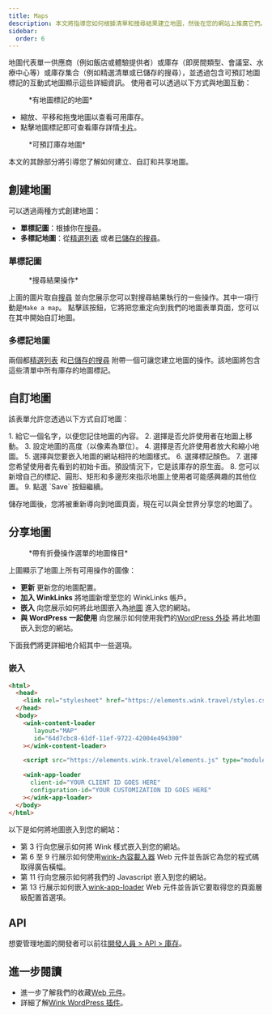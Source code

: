 ```yaml
---
title: Maps
description: 本文將指導您如何根據清單和搜尋結果建立地圖，然後在您的網站上推廣它們。
sidebar:
  order: 6
---
```


地圖代表單一供應商（例如飯店或體驗提供者）或庫存（即房間類型、會議室、水療中心等）或庫存集合（例如精選清單或已儲存的搜尋），並透過包含可預訂地圖標記的互動式地圖顯示這些詳細資訊。
使用者可以透過以下方式與地圖互動：

<figure>
  <CloudinaryImage width="700" height="393" resize="scale" quality="best" alt="有標記的地圖" src="academy/map-example" errorImage="noimage_opaque_nyrtl0.png" />

  <figcaption>*有地圖標記的地圖*</figcaption>
</figure>


* 縮放、平移和拖曳地圖以查看可用庫存。
* 點擊地圖標記即可查看庫存詳情[卡片](/studio/cards)。

<figure>
  <CloudinaryImage width="700" height="568" resize="scale" quality="best" alt="卡片打開的地圖" src="academy/map-example-card" errorImage="noimage_opaque_nyrtl0.png" />

  <figcaption>*可預訂庫存地圖*</figcaption>
</figure>


本文的其餘部分將引導您了解如何建立、自訂和共享地圖。

## 創建地圖

可以透過兩種方式創建地圖：

* **單標記圖**：根據你在[搜尋](/studio/search)。
* **多標記地圖**：從[精選列表](/studio/curated-lists) 或者[已儲存的搜尋](/studio/saved-searches)。

### 單標記圖

<figure>
  <CloudinaryImage width="350" height="238" resize="scale" quality="best" alt="行動" src="academy/inventory-actions" errorImage="noimage_opaque_nyrtl0.png" />

  <figcaption>*搜尋結果操作*</figcaption>
</figure>


上面的圖片取自[搜尋](/studio/search) 並向您展示您可以對搜尋結果執行的一些操作。其中一項行動是`Make a map`。
點擊該按鈕，它將把您重定向到我們的地圖表單頁面，您可以在其中開始自訂地圖。

### 多標記地圖

兩個都[精選列表](/studio/curated-lists#list-actions) 和[已儲存的搜尋](/studio/saved-searches#list-actions) 附帶一個可讓您建立地圖的操作。該地圖將包含這些清單中所有庫存的地圖標記。

## 自訂地圖

該表單允許您透過以下方式自訂地圖：

<Steps>
  1. 給它一個名字，以便您記住地圖的內容。
  2. 選擇是否允許使用者在地圖上移動。
  3. 設定地圖的高度（以像素為單位）。
  4. 選擇是否允許使用者放大和縮小地圖。
  5. 選擇與您要嵌入地圖的網站相符的地圖樣式。
  6. 選擇標記顏色。
  7. 選擇您希望使用者先看到的初始卡面。預設情況下，它是該庫存的原生面。
  8. 您可以新增自己的標記、圓形、矩形和多邊形來指示地圖上使用者可能感興趣的其他位置。
  9. 點選 `Save` 按鈕繼續。
</Steps>


儲存地圖後，您將被重新導向到地圖頁面，現在可以與全世界分享您的地圖了。

## 分享地圖

<figure>
  <CloudinaryImage width="350" height="946" resize="scale" quality="best" alt="地圖" src="academy/map" errorImage="noimage_opaque_nyrtl0.png" />

  <figcaption>*帶有折疊操作選單的地圖條目*</figcaption>
</figure>


上圖顯示了地圖上所有可用操作的圖像：

* **更新** 更新您的地圖配置。
* **加入 WinkLinks** 將地圖新增至您的 WinkLinks 帳戶。
* **嵌入** 向您展示如何將此地圖嵌入為[地圖](/developers/web-components/#content-loader) 進入您的網站。
* **與 WordPress 一起使用** 向您展示如何使用我們的[WordPress 外掛](/developers/wordpress) 將此地圖嵌入到您的網站。

下面我們將更詳細地介紹其中一些選項。

### 嵌入

```html {3, 6-9, 11, 13-16}
<html>
  <head>
    <link rel="stylesheet" href="https://elements.wink.travel/styles.css"></link>
  </head>
  <body>
    <wink-content-loader
       layout="MAP"
       id="64d7cbc8-61df-11ef-9722-42004e494300"
    ></wink-content-loader>

    <script src="https://elements.wink.travel/elements.js" type="module" defer></script>

    <wink-app-loader
      client-id="YOUR CLIENT ID GOES HERE"
      configuration-id="YOUR CUSTOMIZATION ID GOES HERE"
    ></wink-app-loader>
  </body>
</html>
```

以下是如何將地圖嵌入到您的網站：

* 第 3 行向您展示如何將 Wink 樣式嵌入到您的網站。
* 第 6 至 9 行展示如何使用[wink-內容載入器](/developers/web-components/#content-loader) Web 元件並告訴它為您的程式碼取得廣告橫幅。
* 第 11 行向您展示如何將我們的 Javascript 嵌入到您的網站。
* 第 13 行展示如何嵌入[wink-app-loader](/developers/web-components/#application-loader) Web 元件並告訴它要取得您的頁面層級配置首選項。

## API

想要管理地圖的開發者可以前往[開發人員 > API > 庫存](/developers/apis/#inventory-api)。

## 進一步閱讀

* 進一步了解我們的收藏[Web 元件](/developers/web-components)。
* 詳細了解[Wink WordPress 插件](/developers/wordpress)。

